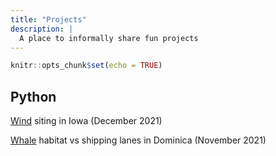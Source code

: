 ```yaml
---
title: "Projects"
description: |
  A place to informally share fun projects
---
```


```r
knitr::opts_chunk$set(echo = TRUE)
```

## Python

[Wind](wind_siting.html) siting in Iowa (December 2021)

[Whale](whale_sightings.html) habitat vs shipping lanes in Dominica (November 2021)

 

